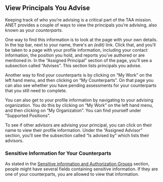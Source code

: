 
<Meta title="ANET USer Stories/Principals you advise" />

## View Principals You Advise

Keeping track of who you’re advising is a critical part of the TAA mission. ANET provides a couple
of ways to view the principals you’re advising, also known as your *counterparts*.

One way to find this information is to look at the page with your own details. In the top bar, next
to your name, there's an *(edit)* link. Click that, and you’ll be taken to a page with your profile
information, including your contact information, the position you hold, and reports you’ve authored
or are mentioned in. In the “Assigned Principal” section of the page, you’ll see a subsection called
“Advises”. This section lists principals you advise.

Another way to find your counterparts is by clicking on “My Work” on the left hand menu, and then
clicking on “My Counterparts”. On that page you can also see whether you have pending assessments
for your counterparts that you still need to complete.

You can also get to your profile information by navigating to your advising organization. You do
this by clicking on “My Work” on the left hand menu, and then clicking on “My Organization”. You can
find yourself under “Supported Positions”.

To see if other advisors are advising your principal, you can click on their name to view their
profile information. Under the “Assigned Advisor” section, you’ll see the subsection called “Is
advised by” which lists their advisors.

### Sensitive Information for Your Counterparts

As stated in the [Sensitive information and Authorization Groups](/story/anet-user-stories-introduction--page)
section, people might have several fields containing sensitive information. If they are one of your
counterparts, you are allowed to view that information.
